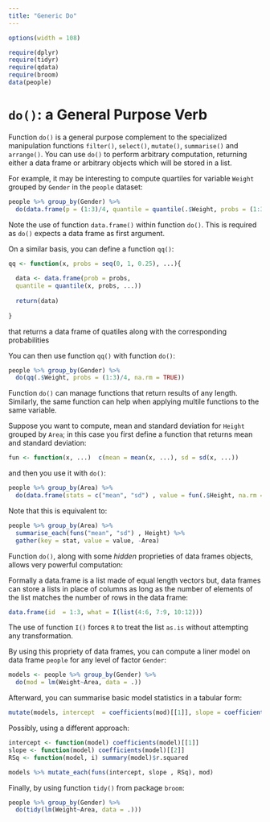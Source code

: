 ```yaml
---
title: "Generic Do"
---
```


```r
options(width = 108)
```

```r
require(dplyr)
require(tidyr)
require(qdata)
require(broom)
data(people)
```


# `do()`: a General Purpose Verb

Function `do()` is a general purpose complement to the specialized manipulation functions `filter()`, `select()`, `mutate()`, `summarise()` and `arrange()`. You can use `do()` to perform arbitrary computation, returning either a data frame or arbitrary objects which will be stored in a list. 

For example, it may be interesting to compute quartiles for variable `Weight` grouped by `Gender` in the `people` dataset:

```r
people %>% group_by(Gender) %>%
  do(data.frame(p = (1:3)/4, quantile = quantile(.$Weight, probs = (1:3)/4, na.rm = TRUE)))            
```

Note the use of function `data.frame()` within function `do()`. This is required as `do()` expects a data frame as first argument.

On a similar basis, you can define a function `qq()`:

```r
qq <- function(x, probs = seq(0, 1, 0.25), ...){
  
  data <- data.frame(prob = probs,  
  quantile = quantile(x, probs, ...))
    
  return(data)
  
}
```

that returns a data frame of quatiles along with the corresponding probabilities

You can then use function `qq()` with function `do()`:

```r
people %>% group_by(Gender) %>%
  do(qq(.$Weight, probs = (1:3)/4, na.rm = TRUE))
```



Function `do()` can manage functions that return results of any length. Similarly, the same function can help when applying multile functions to the same variable.  


Suppose you want to compute, mean and standard deviation for `Height` grouped by `Area`; in this case you first define a function that returns mean and standard deviation:

```r
fun <- function(x, ...)  c(mean = mean(x, ...), sd = sd(x, ...))
```

and then you use it with `do()`:

```r
people %>% group_by(Area) %>%
  do(data.frame(stats = c("mean", "sd") , value = fun(.$Height, na.rm = TRUE)))
```

Note that this is equivalent to:

```r
people %>% group_by(Area) %>%
  summarise_each(funs("mean", "sd") , Height) %>%
  gather(key = stat, value = value, -Area)
```

Function `do()`, along with some _hidden_ proprieties of data frames objects, allows very powerful computation:

Formally a data.frame is a list made of equal length vectors but, data frames can store a lists in place of columns as long as the number of elements of the list matches the number of rows in the data frame:


```r
data.frame(id  = 1:3, what = I(list(4:6, 7:9, 10:12)))
```

The use of function `I()` forces `R` to treat the list `as.is` without attempting any transformation.


By using this propriety of data frames, you can compute a liner model on data frame `people` for any level of factor `Gender`:

```r
models <- people %>% group_by(Gender) %>% 
  do(mod = lm(Weight~Area, data = .))
```


Afterward, you can summarise basic model statistics in a tabular form:

```r
mutate(models, intercept  = coefficients(mod)[[1]], slope = coefficients(mod)[[2]], Rsq = summary(mod)$r.squared)
```

Possibly, using a different approach:


```r
intercept <- function(model) coefficients(model)[[1]]
slope <- function(model) coefficients(model)[[2]]
RSq <- function(model, i) summary(model)$r.squared

models %>% mutate_each(funs(intercept, slope , RSq), mod)
```

Finally, by using function `tidy()` from package `broom`:

```r
people %>% group_by(Gender) %>% 
  do(tidy(lm(Weight~Area, data = .)))
```